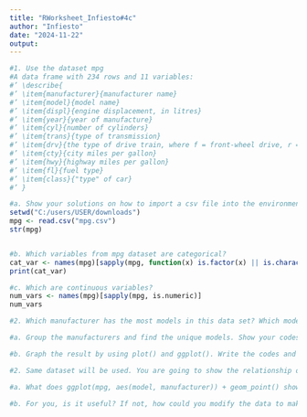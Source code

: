 ```yaml
---
title: "RWorksheet_Infiesto#4c"
author: "Infiesto"
date: "2024-11-22"
output:
---
```

```r
#1. Use the dataset mpg
#A data frame with 234 rows and 11 variables:
#’ \describe{
#’ \item{manufacturer}{manufacturer name}
#’ \item{model}{model name}
#’ \item{displ}{engine displacement, in litres}
#’ \item{year}{year of manufacture}
#’ \item{cyl}{number of cylinders}
#’ \item{trans}{type of transmission}
#’ \item{drv}{the type of drive train, where f = front-wheel drive, r = rear wheel drive, 4 = 4wd}
#’ \item{cty}{city miles per gallon}
#’ \item{hwy}{highway miles per gallon}
#’ \item{fl}{fuel type}
#’ \item{class}{"type" of car}
#’ }

#a. Show your solutions on how to import a csv file into the environment.
setwd("C:/users/USER/downloads")
mpg <- read.csv("mpg.csv")
str(mpg)


#b. Which variables from mpg dataset are categorical?
cat_var <- names(mpg)[sapply(mpg, function(x) is.factor(x) || is.character(x))]
print(cat_var)

#c. Which are continuous variables?
num_vars <- names(mpg)[sapply(mpg, is.numeric)]
num_vars
```
```r
#2. Which manufacturer has the most models in this data set? Which model has the most variations? Show your answer.

#a. Group the manufacturers and find the unique models. Show your codes and result.

#b. Graph the result by using plot() and ggplot(). Write the codes and its result.

#2. Same dataset will be used. You are going to show the relationship of the modeland the manufacturer.

#a. What does ggplot(mpg, aes(model, manufacturer)) + geom_point() show?

#b. For you, is it useful? If not, how could you modify the data to make it more informative?
```


